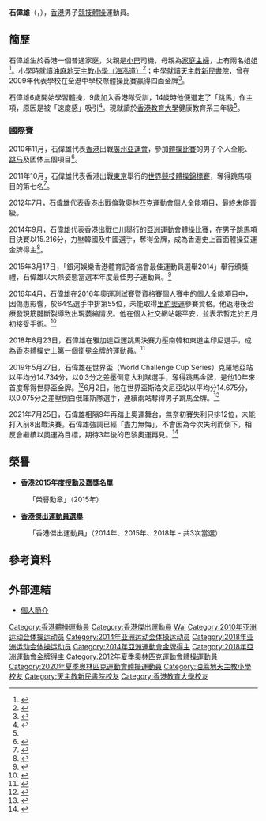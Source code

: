 {{Infobox 體操選手
|gymnastname= 石偉雄 
|fullname  = Shek Wai Hung
|nickname  = 體操王子、石仔
|image= 
|imagesize=
|country   = {{HKG}}
|formercountry= 
|hometown= 
|birthdate= {{birth_date_and_age|1991|10|10}}
|birthplace= {{BHKG}}
|deathdate=
|deathplace=
|height= {{height|m=1.66}} 
|discipline= 男子[[競技體操|競技體操]] 
|natlteam=
|club=  
|gym=
|collegeteam=
|headcoach=
|assistcoach=
|formercoach=
|choreographer=
|medaltemplates = 
{{MedalCountry|{{HKG}}}}
{{MedalSport |男子[[競技體操|競技體操]]}}
{{MedalCompetition | [[亞洲運動會|亞洲運動會]]}}
{{MedalGold | [[2014年亞洲運動會|2014年 仁川]] | [[2014年亞洲運動會體操比賽|男子跳馬]]}}
{{MedalGold | [[2018年亞洲運動會|2018年 雅加達]] | [[2018年亞洲運動會體操比賽|男子跳馬]]}}
|show-medals = yes
}}
'''石偉雄'''{{MH}}（{{lang|en|'''SHEK Wai Hung'''}}，{{bd|1991年|10月10日}}），[[香港|香港]]男子[[競技體操|競技體操]]運動員。

==簡歷==
石偉雄生於香港一個普通家庭，父親是[[香港小巴|小巴]]司機，母親為[[家庭主婦|家庭主婦]]，上有兩名姐姐<ref>{{cite news|title=熱愛體操無懼重創|url=http://the-sun.on.cc/cnt/sport/20090728/00514_002.html|newspaper=《太陽報》|date=2009-07-28|accessdate=2011-10-21|archive-date=2009-08-06|archive-url=https://web.archive.org/web/20090806085407/http://the-sun.on.cc/cnt/sport/20090728/00514_002.html|dead-url=no}}</ref>。小學時就讀[[油麻地天主教小學（海泓道）|油麻地天主教小學（海泓道）]]<ref>{{cite news|title=香港的光榮，油天的驕傲 – 石偉雄|url=http://www.ycpsalumni.org/torch2008.html|date=2008-05-03|deadurl=yes|archiveurl=https://web.archive.org/web/20090511043846/http://www.ycpsalumni.org/torch2008.html|archivedate=2009-05-11}}</ref>；中學就讀[[天主教新民書院|天主教新民書院]]，曾在2009年代表學校在全港中學校際體操比賽贏得四面金牌<ref>{{cite news|title=石偉雄豪搶４金|url=http://orientaldaily.on.cc/cnt/sport/20090618/00286_011.html|newspaper=《東方日報》|date=2009-06-18|accessdate=2011-10-21|archive-date=2016-03-05|archive-url=https://web.archive.org/web/20160305073104/http://orientaldaily.on.cc/cnt/sport/20090618/00286_011.html|dead-url=no}}</ref>。

石偉雄6歲開始學習體操，9歲加入香港隊受訓，14歲時他便選定了「跳馬」作主項，原因是被「速度感」吸引<ref name="sportappledaily">{{Cite news |url=https://hk.sports.appledaily.com/sports/realtime/article/20180907/58651406 |title=專訪 跳馬王子愛美麗 石偉雄夢想30歲前買林寶 |author=徐嘉華 |date=2018-09-07 |work=蘋果日報 |accessdate=2018-09-09 |archive-date=2018-09-09 |archive-url=https://web.archive.org/web/20180909185314/https://hk.sports.appledaily.com/sports/realtime/article/20180907/58651406 |dead-url=no }}</ref>。現就讀於[[香港教育大學|香港教育大學]]健康教育系三年級<ref name="sportappledaily"/>。

===國際賽===
2010年11月，石偉雄代表[[2010年亚洲运动会中国香港代表团|香港]]出戰[[廣州|廣州]][[2010年亞洲運動會|亞運會]]，參加[[2010年亞洲運動會體操比賽|體操比賽]]的男子个人全能、[[跳马|跳马]]及团体三個項目<ref name="廣州亞運">{{Cite web |url=http://www.gz2010.cn/info/CHN_CHN/ZB/ZBB101A_GA@@@@@@@@@@@@@@@CHN_number=215852.html |title=2010年廣州亞運會官方網站 体操 - 石伟雄 - 简历 |accessdate=2011-10-21 |archive-date=2018-08-24 |archive-url=https://web.archive.org/web/20180824205520/http://www.gz2010.cn/info/CHN_CHN/ZB/ZBB101A_GA@@@@@@@@@@@@@@@CHN_number=215852.html |dead-url=no }}</ref>。

2011年10月，石偉雄代表香港出戰[[東京|東京]]舉行的[[2011年世界競技體操錦標賽|世界競技體操錦標賽]]，奪得跳馬項目的第七名<ref>{{cite news|title=世錦賽南韓選手跳馬奪金　港隊石偉雄第7|url=http://rthk.hk/rthk/news/expressnews/20111016/news_20111016_55_791406.htm|newspaper=香港電台新聞|date=2011-10-16|accessdate=2011-10-21|archive-date=2011-12-29|archive-url=https://web.archive.org/web/20111229132402/http://rthk.hk/rthk/news/expressnews/20111016/news_20111016_55_791406.htm|dead-url=no}}</ref>。

2012年7月，石偉雄代表香港出戰[[2012年夏季奧林匹克運動會|倫敦奧林匹克運動會]][[2012年夏季奧林匹克運動會體操比賽－男子個人全能|個人全能]]項目，最終未能晉級。

2014年9月，石偉雄代表香港出戰[[仁川|仁川]]舉行的[[2014年亞洲運動會|亞洲運動會]][[2010年亞洲運動會體操比賽|體操比賽]]，在男子跳馬項目決賽以15.216分，力壓韓國及中國選手，奪得金牌，成為香港史上首面體操亞運金牌得主<ref>{{cite news|title=【亞運戰報】港將石偉雄男子跳馬奪金創歷史！|url=http://news.now.com/home/sports/player?newsId=sp10793555860|newspaper=now 新聞|date=2014-09-26|accessdate=2014-09-26|archive-date=2016-03-04|archive-url=https://web.archive.org/web/20160304202853/http://news.now.com/home/sports/player?newsId=sp10793555860|dead-url=no}}</ref>。

2015年3月17日，「銀河娛樂香港體育記者協會最佳運動員選舉2014」舉行頒獎禮，石偉雄以大熱姿態當選本年度最佳男子運動員。<ref>{{cite news|url=http://orientaldaily.on.cc/cnt/sport/20150318/00286_002.html|date=2015年3月18日|title=李慧詩 石偉雄攞獎冇停手|newspaper=[[東方日報_(香港)|東方日報 (香港)]]|accessdate=2015年3月18日|archive-date=2015年3月19日|archive-url=https://web.archive.org/web/20150319181059/http://orientaldaily.on.cc/cnt/sport/20150318/00286_002.html|dead-url=no}}</ref>

2016年4月，石偉雄在[[2016年夏季奧林匹克運動會體操比賽參賽資格|2016年奧運測試賽暨資格賽個人賽]]中的個人全能項目中，因傷患影響，於64名選手中排第55位，未能取得[[里約奧運|里約奧運]]參賽資格。他返港後治療發現筋腱斷裂導致出現萎縮情况。他在個人社交網站報平安，並表示暫定於五月初接受手術。<ref>{{cite news|url=http://news.mingpao.com/pns/dailynews/web_tc/article/20160425/s00015/1461521770618|date=2016年4月25日|title=體壇快訊：石偉雄筋腱傷處萎縮|newspaper=[[明報|明報]]|accessdate=2016年8月17日|archive-date=2016年8月26日|archive-url=https://web.archive.org/web/20160826191331/http://news.mingpao.com/pns/dailynews/web_tc/article/20160425/s00015/1461521770618|dead-url=no}}</ref>

2018年8月23日，石偉雄在雅加達亞運跳馬決賽力壓南韓和東道主印尼選手，成為香港體操史上第一個衛冕金牌的運動員。<ref>{{cite news |title=1金救全家　石偉雄感觸哽咽 |url=http://hk.on.cc/hk/bkn/cnt/sport/20180824/bkn-20180824183209467-0824_00882_001.html |accessdate=2018-08-26 |publisher=東方日報 |date=2018-08-24 |archive-date=2018-08-26 |archive-url=https://web.archive.org/web/20180826150224/http://hk.on.cc/hk/bkn/cnt/sport/20180824/bkn-20180824183209467-0824_00882_001.html |dead-url=no }}</ref>

2019年5月27日，石偉雄在世界盃（World Challenge Cup Series）克羅地亞站以平均分14.734分，以0.3分之差壓倒意大利隊選手，奪得跳馬金牌，是他10年來首度奪得世界盃金牌。<ref>{{Cite news |url=https://news.mingpao.com/pns/%E9%AB%94%E8%82%B2/article/20190528/s00015/1558980931788/%E7%9F%B3%E5%81%89%E9%9B%84%E9%AB%94%E6%93%8D%E4%B8%96%E7%9B%83%E6%91%98%E9%87%91-%E5%85%8B%E5%9C%8B%E7%AB%99%E6%BC%94%E6%96%B0%E5%8B%95%E4%BD%9C-%E8%8B%A6%E7%AD%8910%E5%B9%B4%E9%A6%96%E5%BA%A6%E5%B0%81%E7%8E%8B |title=石偉雄體操世盃摘金 克國站演新動作 苦等10年首度封王 |date=2019-05-28 |work=明報 |accessdate=2019-05-28 |archive-date=2019-05-28 |archive-url=https://web.archive.org/web/20190528182639/https://news.mingpao.com/pns/%25E9%25AB%2594%25E8%2582%25B2/article/20190528/s00015/1558980931788/%25E7%259F%25B3%25E5%2581%2589%25E9%259B%2584%25E9%25AB%2594%25E6%2593%258D%25E4%25B8%2596%25E7%259B%2583%25E6%2591%2598%25E9%2587%2591-%25E5%2585%258B%25E5%259C%258B%25E7%25AB%2599%25E6%25BC%2594%25E6%2596%25B0%25E5%258B%2595%25E4%25BD%259C-%25E8%258B%25A6%25E7%25AD%258910%25E5%25B9%25B4%25E9%25A6%2596%25E5%25BA%25A6%25E5%25B0%2581%25E7%258E%258B |dead-url=no }}</ref>6月2日，他在世界盃斯洛文尼亞站以平均分14.675分，以0.075分之差壓倒白俄羅斯隊選手，連續兩站奪得男子跳馬金牌。<ref>{{Cite news |url=https://news.mingpao.com/ins/%E9%AB%94%E8%82%B2/article/20190602/s00006/1559489298016/%E3%80%90%E8%B7%B3%E9%A6%AC%E7%8E%8B%E5%AD%90%E3%80%91%E7%9F%B3%E5%81%89%E9%9B%84%E9%9A%AA%E5%8B%9D0-075%E5%88%86-%E5%89%B5%E6%AD%B7%E5%8F%B2%E9%80%A3%E8%B4%8F%E5%85%A9%E7%AB%99%E4%B8%96%E7%95%8C%E6%8C%91%E6%88%B0%E7%9B%83 |title=石偉雄險勝0.075分　創歷史連贏兩站世界挑戰盃 |date=2019-06-02 |work=明報 |accessdate=2019-06-02 |archive-date=2019-06-02 |archive-url=https://web.archive.org/web/20190602202119/https://news.mingpao.com/ins/%25E9%25AB%2594%25E8%2582%25B2/article/20190602/s00006/1559489298016/%25E3%2580%2590%25E8%25B7%25B3%25E9%25A6%25AC%25E7%258E%258B%25E5%25AD%2590%25E3%2580%2591%25E7%259F%25B3%25E5%2581%2589%25E9%259B%2584%25E9%259A%25AA%25E5%258B%259D0-075%25E5%2588%2586-%25E5%2589%25B5%25E6%25AD%25B7%25E5%258F%25B2%25E9%2580%25A3%25E8%25B4%258F%25E5%2585%25A9%25E7%25AB%2599%25E4%25B8%2596%25E7%2595%258C%25E6%258C%2591%25E6%2588%25B0%25E7%259B%2583 |dead-url=no }}</ref>

2021年7月25日，石偉雄相隔9年再踏上奧運舞台，無奈初賽失利只排12位，未能打入前8出戰決賽。石偉雄強調已經「盡力無悔」，不會因為今次失利而倒下，相反會繼續以奧運為目標，期待3年後的巴黎奧運再見。<ref>{{Cite news|url=https://www.wenweipo.com/a/202107/26/AP60fdcc26e4b08d3407cfef7a.html|title=石偉雄：盡力無悔 3年後巴黎見|date=2021年7月26日|newspaper=[[文匯報|文匯報]]|author=郭正謙|accessdate=2021年7月27日|archive-date=2021年7月27日|archive-url=https://web.archive.org/web/20210727175842/https://www.wenweipo.com/a/202107/26/AP60fdcc26e4b08d3407cfef7a.html|dead-url=no}}</ref>

==榮譽==
*'''[[香港2015年度授勳及嘉獎名單|香港2015年度授勳及嘉獎名單]]'''
:「榮譽勳章」（2015年）
*'''[[香港傑出運動員選舉|香港傑出運動員選舉]]'''
:「香港傑出運動員」（2014年、2015年、2018年 - 共3次當選）

==參考資料==
{{Reflist}}

==外部連結==
*[http://www.newman.edu.hk/SekWaiHung_Profile/index2.htm 個人簡介] {{Wayback|url=http://www.newman.edu.hk/SekWaiHung_Profile/index2.htm |date=20140604200822 }}

{{DEFAULTSORT:Shek Wai Hung}}
[[Category:香港體操運動員|Category:香港體操運動員]]
[[Category:香港傑出運動員|Category:香港傑出運動員]]
[[Category:石姓|Wai]]
[[Category:2010年亚洲运动会体操运动员|Category:2010年亚洲运动会体操运动员]]
[[Category:2014年亚洲运动会体操运动员|Category:2014年亚洲运动会体操运动员]]
[[Category:2018年亚洲运动会体操运动员|Category:2018年亚洲运动会体操运动员]]
[[Category:2014年亞洲運動會金牌得主|Category:2014年亞洲運動會金牌得主]]
[[Category:2018年亞洲運動會金牌得主|Category:2018年亞洲運動會金牌得主]]
[[Category:2012年夏季奧林匹克運動會體操運動員|Category:2012年夏季奧林匹克運動會體操運動員]]
[[Category:2020年夏季奧林匹克運動會體操運動員|Category:2020年夏季奧林匹克運動會體操運動員]]
[[Category:油蔴地天主教小學校友|Category:油蔴地天主教小學校友]]
[[Category:天主教新民書院校友|Category:天主教新民書院校友]]
[[Category:香港教育大學校友|Category:香港教育大學校友]]